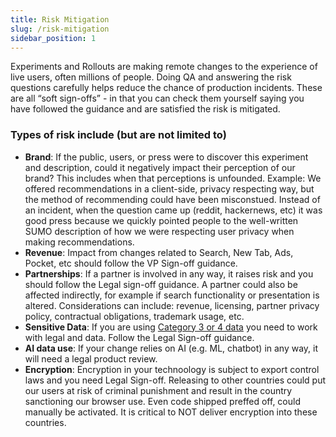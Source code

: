 ```yaml
---
title: Risk Mitigation 
slug: /risk-mitigation
sidebar_position: 1
---
```


Experiments and Rollouts are making remote changes to the experience of live users, often millions of people.  Doing QA and answering the risk questions carefully helps reduce the chance of production incidents.  These are all “soft sign-offs” - in that you can check them yourself saying you have followed the guidance and are satisfied the risk is mitigated.

### Types of risk include (but are not limited to)
- **Brand**: If the public, users, or press were to discover this experiment and description, could it negatively impact their perception of our brand?  This includes when that perceptions is unfounded.  Example: We offered recommendations in a client-side, privacy respecting way, but the method of recommending could have been misconstued.  Instead of an incident, when the question came up (reddit, hackernews, etc) it was good press because we quickly pointed people to the well-written SUMO description of how we were respecting user privacy when making recommendations.  
- **Revenue**: Impact from changes related to Search, New Tab, Ads, Pocket, etc should follow the VP Sign-off guidance.  
- **Partnerships**: If a partner is involved in any way, it raises risk and you should follow the Legal sign-off guidance. A partner could also be affected indirectly, for example if search functionality or presentation is altered.  Considerations can include: revenue, licensing, partner privacy policy, contractual obligations, trademark usage, etc. 
- **Sensitive Data**: If you are using [Category 3 or 4 data](https://wiki.mozilla.org/Firefox/Data_Collection#Data_Collection_Categories) you need to work with legal and data.  Follow the Legal Sign-off guidance.
- **AI data use**: If your change relies on AI (e.g. ML, chatbot) in any way, it will need a legal product review.  
- **Encryption**:  Encryption in your technoology is subject to export control laws and you need Legal Sign-off.  Releasing to other countries could put our users at risk of criminal punishment and result in the country sanctioning our browser use.  Even code shipped preffed off, could manually be activated. It is critical to NOT deliver encryption into these countries. 
